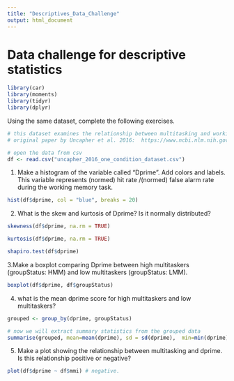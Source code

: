 ```yaml
---
title: "Descriptives_Data_Challenge"
output: html_document
---
```


# Data challenge for descriptive statistics
```r

library(car)
library(moments)
library(tidyr)
library(dplyr)

```

Using the same dataset, complete the following exercises. 
```r
# this dataset examines the relationship between multitasking and working memory.
# original paper by Uncapher et al. 2016:  https://www.ncbi.nlm.nih.gov/pmc/articles/PMC4733435/pdf/nihms712443.pdf

# open the data from csv 
df <- read.csv("uncapher_2016_one_condition_dataset.csv")
```

1. Make a histogram of the variable called "Dprime". Add colors and labels. This variable represents (normed) hit rate /(normed) false alarm rate during the working memory task. 

```r

hist(df$dprime, col = "blue", breaks = 20)


```



2. What is the skew and kurtosis of Dprime? Is it normally distributed? 
```r

skewness(df$dprime, na.rm = TRUE)

kurtosis(df$dprime, na.rm = TRUE)

shapiro.test(df$dprime)
```

3.Make a boxplot comparing Dprime between high multitaskers (groupStatus: HMM) and low multitaskers (groupStatus: LMM). 
```r

boxplot(df$dprime, df$groupStatus)

```

4. what is the mean dprime score for high multitaskers and low multitaskers?
```r

grouped <- group_by(dprime, groupStatus)

# now we will extract summary statistics from the grouped data
summarise(grouped, mean=mean(dprime), sd = sd(dprime),  min=min(dprime), max=max(dprime)))


```

5. Make a plot showing the relationship between multitasking and dprime.
Is this relationship positive or negative?  

```r

plot(df$dprime ~ df$mmi) # negative. 


```

